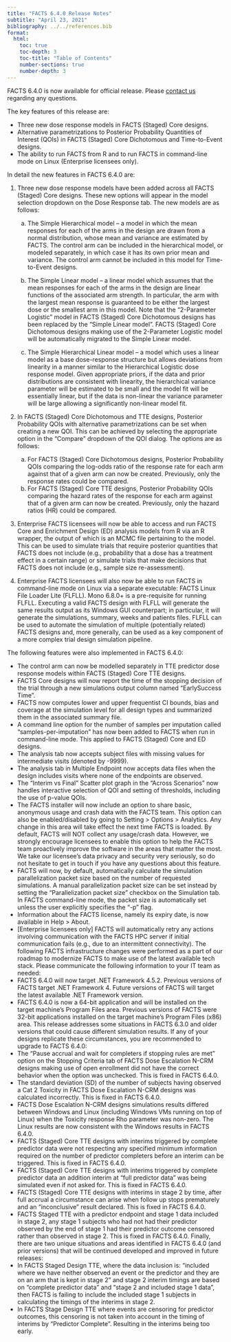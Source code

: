 ```yaml
---
title: "FACTS 6.4.0 Release Notes"
subtitle: "April 23, 2021"
bibliography: ../../references.bib
format: 
  html:
    toc: true
    toc-depth: 3
    toc-title: "Table of Contents"
    number-sections: true
    number-depth: 3
---
```


FACTS 6.4.0 is now available for official release. Please [contact us](../../contact.qmd) regarding any questions. 

The key features of this release are:

-	Three new dose response models in FACTS (Staged) Core designs.
-	Alternative parametrizations to Posterior Probability Quantities of Interest (QOIs) in FACTS (Staged) Core Dichotomous and Time-to-Event designs.
-	The ability to run FACTS from R and to run FACTS in command-line mode on Linux (Enterprise licensees only).

In detail the new features in FACTS 6.4.0 are:

1)	Three new dose response models have been added across all FACTS (Staged) Core designs. These new options will appear in the model selection dropdown on the Dose Response tab. The new models are as follows:

    a)	The Simple Hierarchical model – a model in which the mean responses for each of the arms in the design are drawn from a normal distribution, whose mean and variance are estimated by FACTS.  The control arm can be included in the hierarchical model, or modeled separately, in which case it has its own prior mean and variance. The control arm cannot be included in this model for Time-to-Event designs.

    b)	The Simple Linear model – a linear model which assumes that the mean responses for each of the arms in the design are linear functions of the associated arm strength.  In particular, the arm with the largest mean response is guaranteed to be either the largest dose or the smallest arm in this model. Note that the “2-Parameter Logistic” model in FACTS (Staged) Core Dichotomous designs has been replaced by the “Simple Linear model”. FACTS (Staged) Core Dichotomous designs making use of the 2-Parameter Logistic model will be automatically migrated to the Simple Linear model.

    c)	The Simple Hierarchical Linear model – a model which uses a linear model as a base dose-response structure but allows deviations from linearity in a manner similar to the Hierarchical Logistic dose response model. Given appropriate priors, if the data and prior distributions are consistent with linearity, the hierarchical variance parameter will be estimated to be small and the model fit will be essentially linear, but if the data is non-linear the variance parameter will be large allowing a significantly non-linear model fit.

2)	In FACTS (Staged) Core Dichotomous and TTE designs, Posterior Probability QOIs with alternative parametrizations can be set when creating a new QOI. This can be achieved by selecting the appropriate option in the “Compare” dropdown of the QOI dialog. The options are as follows:

    a)	For FACTS (Staged) Core Dichotomous designs, Posterior Probability QOIs comparing the log-odds ratio of the response rate for each arm against that of a given arm can now be created. Previously, only the response rates could be compared.
    b)	For FACTS (Staged) Core TTE designs, Posterior Probability QOIs comparing the hazard rates of the response for each arm against that of a given arm can now be created. Previously, only the hazard ratios (HR) could be compared.

3)	Enterprise FACTS licensees will now be able to access and run FACTS Core and Enrichment Design (ED) analysis models from R via an R wrapper, the output of which is an MCMC file pertaining to the model. This can be used to simulate trials that require posterior quantities that FACTS does not include (e.g., probability that a dose has a treatment effect in a certain range) or simulate trials that make decisions that FACTS does not include (e.g., sample size re-assessment).

4)	Enterprise FACTS licensees will also now be able to run FACTS in command-line mode on Linux via a separate executable: FACTS Linux File Loader Lite (FLFLL). Mono 6.8.0+ is a pre-requisite for running FLFLL. Executing a valid FACTS design with FLFLL will generate the same results output as its Windows GUI counterpart; in particular, it will generate the simulations, summary, weeks and patients files. FLFLL can be used to automate the simulation of multiple (potentially related) FACTS designs and, more generally, can be used as a key component of a more complex trial design simulation pipeline.

The following features were also implemented in FACTS 6.4.0:

-	The control arm can now be modelled separately in TTE predictor dose response models within FACTS (Staged) Core TTE designs.
-	FACTS Core designs will now report the time of the stopping decision of the trial through a new simulations output column named “EarlySuccess Time”.
-	FACTS now computes lower and upper frequentist CI bounds, bias and coverage at the simulation level for all design types and summarized them in the associated summary file.
-	A command line option for the number of samples per imputation called “samples-per-imputation” has now been added to FACTS when run in command-line mode. This applied to FACTS (Staged) Core and ED designs.
-	The analysis tab now accepts subject files with missing values for intermediate visits (denoted by -9999).
-	The analysis tab in Multiple Endpoint now accepts data files when the design includes visits where none of the endpoints are observed.
-	The “Interim vs Final” Scatter plot graph in the “Across Scenarios” now handles interactive selection of QOI and setting of thresholds, including the use of p-value QOIs.
-	The FACTS installer will now include an option to share basic, anonymous usage and crash data with the FACTS team. This option can also be enabled/disabled by going to Setting > Options > Analytics. Any change in this area will take effect the next time FACTS is loaded. By default, FACTS will NOT collect any usage/crash data. However, we strongly encourage licensees to enable this option to help the FACTS team proactively improve the software in the areas that matter the most. We take our licensee’s data privacy and security very seriously, so do not hesitate to get in touch if you have any questions about this feature.
-	FACTS will now, by default, automatically calculate the simulation parallelization packet size based on the number of requested simulations. A manual parallelization packet size can be set instead by setting the “Parallelization packet size” checkbox on the Simulation tab. In FACTS command-line mode, the packet size is automatically set unless the user explicitly specifies the “-p” flag.
-	Information about the FACTS license, namely its expiry date, is now available in Help > About.
-	[Enterprise licensees only] FACTS will automatically retry any actions involving communication with the FACTS HPC server if initial communication fails (e.g., due to an intermittent connectivity).
The following FACTS infrastructure changes were performed as a part of our roadmap to modernize FACTS to make use of the latest available tech stack. Please communicate the following information to your IT team as needed:
-	FACTS 6.4.0 will now target .NET Framework 4.5.2. Previous versions of FACTS target .NET Framework 4. Future versions of FACTS will target the latest available .NET Framework version.
-	FACTS 6.4.0 is now a 64-bit application and will be installed on the target machine’s Program Files area. Previous versions of FACTS were 32-bit applications installed on the target machine’s Program Files (x86) area.
This release addresses some situations in FACTS 6.3.0 and older versions that could cause different simulation results. If any of your designs replicate these circumstances, you are recommended to upgrade to FACTS 6.4.0:
-	The “Pause accrual and wait for completers if stopping rules are met” option on the Stopping Criteria tab of FACTS Dose Escalation N-CRM designs making use of open enrollment did not have the correct behavior when the option was unchecked. This is fixed in FACTS 6.4.0.
-	The standard deviation (SD) of the number of subjects having observed a Cat 2 Toxicity in FACTS Dose Escalation N-CRM designs was calculated incorrectly. This is fixed in FACTS 6.4.0.
-	FACTS Dose Escalation N-CRM designs simulations results differed between Windows and Linux (including Windows VMs running on top of Linux) when the Toxicity response Rho parameter was non-zero. The Linux results are now consistent with the Windows results in FACTS 6.4.0.
-	FACTS (Staged) Core TTE designs with interims triggered by complete predictor data were not respecting any specified minimum information required on the number of predictor completers before an interim can be triggered. This is fixed in FACTS 6.4.0.
-	FACTS (Staged) Core TTE designs with interims triggered by complete predictor data an addition interim at “full predictor data” was being simulated even if not asked for. This is fixed in FACTS 6.4.0. 
-	FACTS (Staged) Core TTE designs with interims in stage 2 by time, after full accrual a circumstance can arise when follow up stops prematurely and an “inconclusive” result declared. This is fixed in FACTS 6.4.0.
-	FACTS Staged TTE with a predictor endpoint and stage 1 data included in stage 2, any stage 1 subjects who had not had their predictor observed by the end of stage 1 had their predictor outcome censored rather than observed in stage 2. This is fixed in FACTS 6.4.0.
Finally, there are two unique situations and areas identified in FACTS 6.4.0 (and prior versions) that will be continued developed and improved in future releases: 
-	In FACTS Staged Design TTE, where the data inclusion is: “included where we have neither observed an event or the predictor and they are on an arm that is kept in stage 2” and stage 2 interim timings are based on “complete predictor data” and “stage 2 and included stage 1 data”, then FACTS is failing to include the included stage 1 subjects in calculating the timings of the interims in stage 2.
-	In FACTS Stage Design TTE where events are censoring for predictor outcomes, this censoring is not taken into account in the timing of interims by “Predictor Complete”. Resulting in the interims being too early.  
